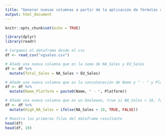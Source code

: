 ```yaml
---
title: "Generar nuevas columnas a partir de la aplicación de fórmulas a las columnas existentes"
output: html_document
---
```


```r
knitr::opts_chunk$set(echo = TRUE)
```

```r
library(dplyr)
library(readr)
```


```r
# Cargamos el dataframe desde el csv
df <- read_csv("vgsales.csv")

```


```r
# Añade una nueva columna que es la suma de NA_Sales y EU_Sales
df <- df %>%
  mutate(Total_Sales = NA_Sales + EU_Sales)
```

```r
# Añade una nueva columna que es la concatenación de Name y " - " y Platform
df <- df %>%
  mutate(Name_Platform = paste0(Name, " - ", Platform))
```

```r
# Añade una nueva columna que es un booleano, true si NA_Sales > 10, false de lo contrario
df <- df %>%
  mutate(High_NA_Sales = ifelse(NA_Sales > 10, TRUE, FALSE))
```

```r
# Muestra las primeras filas del dataframe resultante
head(df)
head(df, 10)
```	


